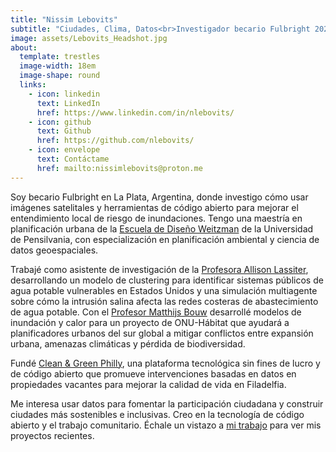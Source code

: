```yaml
---
title: "Nissim Lebovits"
subtitle: "Ciudades, Clima, Datos<br>Investigador becario Fulbright 2025"
image: assets/Lebovits_Headshot.jpg
about:
  template: trestles
  image-width: 18em
  image-shape: round
  links:
    - icon: linkedin
      text: LinkedIn
      href: https://www.linkedin.com/in/nlebovits/
    - icon: github
      text: Github
      href: https://github.com/nlebovits/
    - icon: envelope
      text: Contáctame
      href: mailto:nissimlebovits@proton.me
---
```


Soy becario Fulbright en La Plata, Argentina, donde investigo cómo usar imágenes satelitales y herramientas de código abierto para mejorar el entendimiento local de riesgo de inundaciones. Tengo una maestría en planificación urbana de la [Escuela de Diseño Weitzman](https://www.design.upenn.edu/) de la Universidad de Pensilvania, con especialización en planificación ambiental y ciencia de datos geoespaciales.

Trabajé como asistente de investigación de la [Profesora Allison Lassiter](https://www.design.upenn.edu/people/allison-lassiter), desarrollando un modelo de clustering para identificar sistemas públicos de agua potable vulnerables en Estados Unidos y una simulación multiagente sobre cómo la intrusión salina afecta las redes costeras de abastecimiento de agua potable. Con el [Profesor Matthijs Bouw](https://www.design.upenn.edu/people/matthijs-bouw) desarrollé modelos de inundación y calor para un proyecto de ONU-Hábitat que ayudará a planificadores urbanos del sur global a mitigar conflictos entre expansión urbana, amenazas climáticas y pérdida de biodiversidad.

Fundé [Clean & Green Philly](https://www.cleanandgreenphilly.org/), una plataforma tecnológica sin fines de lucro y de código abierto que promueve intervenciones basadas en datos en propiedades vacantes para mejorar la calidad de vida en Filadelfia.

Me interesa usar datos para fomentar la participación ciudadana y construir ciudades más sostenibles e inclusivas. Creo en la tecnología de código abierto y el trabajo comunitario. Échale un vistazo a [mi trabajo](https://nlebovits.github.io/projects.html) para ver mis proyectos recientes.